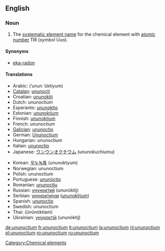 ==English==
{{elements|Uuo|ununseptium|Uus|ununennium|Uue}}

===Noun===
{{en-noun|-}}
{{wikipedia}}

# The [[systematic element name]] for the chemical element with [[atomic number]] 118 (''symbol'' Uuo).

====Synonyms====
* [[eka-radon]]

====Translations====
{{top}}
* Arabic: {{Arab|[[أنون أوكتيوم]]}} (’unun ’úktiyum) {{m}}
* [[Catalan]]: [[ununocti]] {{m}}
* Croatian: [[ununoktij]] {{m}}
* Dutch: ununoctium {{n}}
* Esperanto: [[ununoktio]]
* Estonian: [[ununoktium]]
* Finnish: [[ununoktium]]
* French: ununoctium {{m}}
* [[Galician]]: [[ununoctio]] {{m}}
* German: [[Ununoctium]] {{n}}
* Hungarian: ununoctium
* Italian: [[ununoctio]] {{m}}
* Japanese: [[ウンウンオクチウム]] (ununokuchiumu)
{{mid}}
* Korean: [[우누녹튬]] (ununoktyum)
* Norwegian: ununoctium
* Polish: ununoctium {{m}}
* Portuguese: [[ununóctio]] {{m}}
* Romanian: [[ununoctiu]] {{n}}
* Russian: [[унуноктий]] (ununóktij) {{m}}
* Serbian: [[унуноктијум]] ([[ununoktijum]]) {{m}}
* Spanish: [[ununoctio]] {{m}}
* Swedish: ununoctium
* Thai: {{Thai|[[อูนอูนออกเทียม]]}} (ūnūnòktiam)
* Ukrainian: [[унуноктій]] (ununóktij) {{m}}
{{bottom}}

[[Category:Chemical elements]]

[[de:ununoctium]]
[[fr:ununoctium]]
[[it:ununoctium]]
[[la:ununoctium]]
[[nl:ununoctium]]
[[pl:ununoctium]]
[[ro:ununoctium]]
[[ru:ununoctium]]